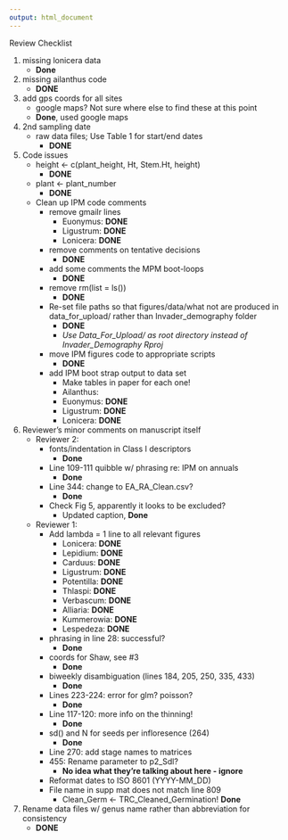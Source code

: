```yaml
---
output: html_document 
---
```



Review Checklist

1. missing lonicera data
    + **Done**
    
2. missing ailanthus code
    + **DONE**

3. add gps coords for all sites
    + google maps? Not sure where else to find these at this point
    + **Done**, used google maps
    
4. 2nd sampling date
    + raw data files; Use Table 1 for start/end dates
        + **DONE**

5. Code issues
    + height <- c(plant_height, Ht, Stem.Ht, height)
        + **DONE**
    + plant <- plant_number
        + **DONE**
    + Clean up IPM code comments
        + remove gmailr lines 
            + Euonymus: **DONE**
            + Ligustrum: **DONE**
            + Lonicera: **DONE**
        + remove comments on tentative decisions
            + **DONE**
        + add some comments the MPM boot-loops
            + **DONE**
        + remove rm(list = ls())
            + **DONE**
        + Re-set file paths so that figures/data/what not are produced in data_for_upload/ rather than Invader_demography folder
            + **DONE**
            + *Use Data_For_Upload/ as root directory instead of Invader_Demography Rproj*
        + move IPM figures code to appropriate scripts
            + **DONE**
        + add IPM boot strap output to data set 
            + Make tables in paper for each one!
            + Ailanthus: 
            + Euonymus: **DONE**
            + Ligustrum: **DONE**
            + Lonicera: **DONE**
        
6. Reviewer's minor comments on manuscript itself
    + Reviewer 2: 
        + fonts/indentation in Class I descriptors
            + **Done**
        + Line 109-111 quibble w/ phrasing re: IPM on annuals
            + **Done**
        + Line 344: change to EA_RA_Clean.csv?
            + **Done**
        + Check Fig 5, apparently it looks to be excluded?
            + Updated caption, **Done**
    + Reviewer 1:
        + Add lambda = 1 line to all relevant figures
            + Lonicera: **DONE**
            + Lepidium: **DONE**
            + Carduus: **DONE**
            + Ligustrum: **DONE**
            + Potentilla: **DONE**
            + Thlaspi: **DONE**
            + Verbascum: **DONE**
            + Alliaria: **DONE**
            + Kummerowia: **DONE**
            + Lespedeza: **DONE**
        + phrasing in line 28: successful?
            + **Done**
        + coords for Shaw, see #3
            + **Done**
        + biweekly disambiguation (lines 184, 205, 250, 335, 433)
            + **Done**
        + Lines 223-224: error for glm? poisson?
            + **Done**
        + Line 117-120: more info on the thinning!
            + **Done**
        + sd() and N for seeds per infloresence (264)
            + **Done**
        + Line 270: add stage names to matrices
        + 455: Rename parameter to p2_Sdl?
            + **No idea what they're talking about here - ignore**
        + Reformat dates to ISO 8601 (YYYY-MM_DD)
        + File name in supp mat does not match line 809
            + Clean_Germ <- TRC_Cleaned_Germination! **Done**
        
7. Rename data files w/ genus name rather than abbreviation for consistency
    + **DONE**
        
